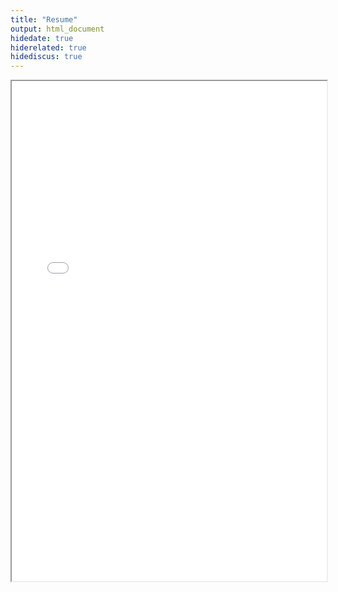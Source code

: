 ```yaml
---
title: "Resume"
output: html_document
hidedate: true
hiderelated: true
hidediscus: true
---
```


<center>
<iframe src="/2021_Resume.pdf" width="100%" height="800" border="0"></iframe>
</center>
